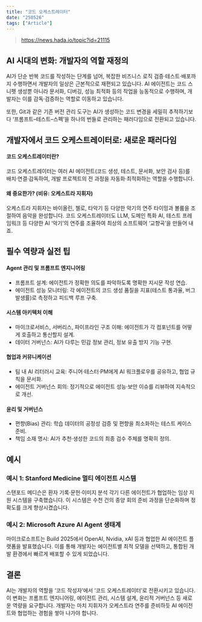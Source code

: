 ```yaml
---
title: "코드 오케스트레이터"
date: "250526"
tags: ["Article"]
---
```


> https://news.hada.io/topic?id=21115

## AI 시대의 변화: 개발자의 역할 재정의

AI가 단순 반복 코드를 작성하는 단계를 넘어, 복잡한 비즈니스 로직 검증·테스트·배포까지 수행하면서 개발자의 일상은 근본적으로 재편되고 있습니다. AI 에이전트는 코드 스니펫 생성뿐 아니라 문서화, 디버깅, 성능 최적화 등의 작업을 능동적으로 수행하며, 개발자는 이를 감독·검증하는 역할로 이동하고 있습니다.

또한, Git과 같은 기존 버전 관리 도구는 AI가 생성하는 코드 변경을 세밀히 추적하기보다 ‘프롬프트–테스트–스펙’을 하나의 번들로 관리하는 패러다임으로 전환되고 있습니다.

## 개발자에서 코드 오케스트레이터로: 새로운 패러다임

#### 코드 오케스트레이터란?

코드 오케스트레이터는 여러 AI 에이전트(코드 생성, 테스트, 문서화, 보안 검사 등)를 배치·연결·감독하여, 개발 프로젝트의 전 과정을 자동화·최적화하는 역할을 수행합니다.

#### 왜 중요한가? (비유: 오케스트라 지휘자)

오케스트라 지휘자는 바이올린, 첼로, 타악기 등 다양한 악기의 연주 타이밍과 볼륨을 조절하여 음악을 완성합니다. 코드 오케스트레이터도 LLM, 도메인 특화 AI, 테스트 프레임워크 등 다양한 AI ‘악기’의 연주를 조율하여 최상의 소프트웨어 ‘교향곡’을 만들어 내죠.

## 필수 역량과 실전 팁

#### Agent 관리 및 프롬프트 엔지니어링

- 프롬프트 설계: 에이전트가 정확한 의도를 파악하도록 명확한 지시문 작성 연습.
- 에이전트 성능 모니터링: 각 에이전트의 코드 생성 품질을 지표(테스트 통과율, 버그 발생률)로 측정하고 피드백 루프 구축.

#### 시스템 아키텍처 이해

- 마이크로서비스, 서버리스, 파이프라인 구조 이해: 에이전트가 각 컴포넌트를 어떻게 호출하고 통신할지 설계.
- 데이터 거버넌스: AI가 다루는 민감 정보 관리, 정보 유출 방지 기능 구현.

#### 협업과 커뮤니케이션

- 팀 내 AI 리터러시 교육: 주니어·테스터·PM에게 AI 워크플로우를 공유하고, 협업 규칙을 문서화.
- 에이전트 거버넌스 회의: 정기적으로 에이전트 성능·보안 이슈를 리뷰하여 지속적으로 개선.

#### 윤리 및 거버넌스

- 편향(Bias) 관리: 학습 데이터의 공정성 검증 및 편향을 최소화하는 테스트 케이스 준비.
- 책임 소재 명시: AI가 추천·생성한 코드의 최종 검수 주체를 명확히 정의.

## 예시

### 예시 1: Stanford Medicine 멀티 에이전트 시스템

스탠포드 메디슨은 환자 기록·문헌·이미지 분석 각기 다른 에이전트가 협업하는 임상 지원 시스템을 구축했습니다. 이 시스템은 수천 건의 종양 회의 준비 과정을 단순화하며 정확도를 크게 향상시켰습니다.

### 예시 2: Microsoft Azure AI Agent 생태계

마이크로소프트는 Build 2025에서 OpenAI, Nvidia, xAI 등과 협업한 AI 에이전트 플랫폼을 발표했습니다. 이를 통해 개발자는 에이전트별 최적 모델을 선택하고, 통합된 개발 환경에서 빠르게 배포할 수 있게 되었습니다.

## 결론

AI는 개발자의 역할을 ‘코드 작성자’에서 ‘코드 오케스트레이터’로 전환시키고 있습니다. 이 변화는 프롬프트 엔지니어링, 에이전트 관리, 시스템 설계, 윤리적 거버넌스 등 새로운 역량을 요구합니다. 개발자는 마치 지휘자가 오케스트라 연주를 준비하듯 AI 에이전트와 협업하는 경험을 쌓아 나가야 합니다.
